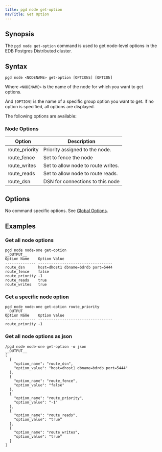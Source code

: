 ```yaml
---
title: pgd node get-option
navTitle: Get Option
---
```


## Synopsis

The `pgd node get-option` command is used to get node-level options in the EDB Postgres Distributed cluster.

## Syntax

```
pgd node <NODENAME> get-option [OPTIONS] [OPTION]
```

Where `<NODENAME>` is the name of the node for which you want to get options.

And `[OPTION]` is the name of a specific group option you want to get. If no option is specified, all options are displayed.

The following options are available:

### Node Options

| Option                     | Description                                                    |
|----------------------------|----------------------------------------------------------------|
| route_priority | Priority assigned to the node. |
| route_fence | Set to fence the node |
| route_writes | Set to allow node to route writes. |
| route_reads | Set to allow node to route reads. |
| route_dsn | DSN for connections to this node |

## Options

No command specific options. See [Global Options](../index#global-options).

## Examples

### Get all node options

```shell
pgd node node-one get-option
__OUTPUT__
Option Name    Option Value
-------------- ----------------------------------
route_dsn      host=dhost1 dbname=bdrdb port=5444
route_fence    false
route_priority -1
route_reads    true
route_writes   true
```

### Get a specific node option

```shell
pgd node node-one get-option route_priority
__OUTPUT__
Option Name    Option Value
-------------- ----------------------------------
route_priority -1
```

### Get all node options as json

```shell
/pgd node node-one get-option -o json
__OUTPUT__
[
  {
    "option_name": "route_dsn",
    "option_value": "host=dhost1 dbname=bdrdb port=5444"
  },
  {
    "option_name": "route_fence",
    "option_value": "false"
  },
  {
    "option_name": "route_priority",
    "option_value": "-1"
  },
  {
    "option_name": "route_reads",
    "option_value": "true"
  },
  {
    "option_name": "route_writes",
    "option_value": "true"
  }
]
```
